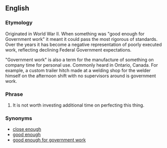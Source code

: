 ==English==

===Etymology===
Originated in World War II.  When something was "good enough for Government work" it meant it could pass the most rigorous of standards.  Over the years it has become a negative representation of poorly executed work, reflecting declining Federal Government expectations.  <!--i.e. the wackiest things have Federal Grants.-->

"Government work" is also a term for the manufacture of something on company time for personal use.  Commonly heard in Ontario, Canada.  For example, a custom trailer hitch made at a welding shop for the welder himself on the afternoon shift with no supervisors around is government work.

===Phrase===
{{infl|en|Phrasebook|head=[[close]] [[enough]] [[for]] [[government]] [[work]]}}

# {{idiom|jocular|disparaging|slang}} It is not worth investing additional time on perfecting this thing.

===Synonyms===
* [[close enough]]
* [[good enough]]
* [[good enough for government work]]